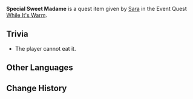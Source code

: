 {{Item Infobox
|id           = 100649
|image        = Item Sweet Madame.png
|type         = Quest Items
|description  = '''While It's Warm:''' A custom-made [[Sweet Madame]]. Such a fragile yet tempting dish is not often seen.
|source1      = Given during [[While It's Warm]] (Day 2)
}}
'''Special Sweet Madame''' is a quest item given by [[Sara]] in the Event Quest [[While It's Warm]].

==Trivia==
* The player cannot eat it.

==Other Languages==
{{Other Languages
|default_hidden = 1
|en      = Special Sweet Madame
|zhs     = 特制的甜甜花酿鸡
|zhs_rm  = Tèzhì de Tiántián Huā Niàng Jī
|zht     = 特製的甜甜花釀雞
|zht_rm  = Tèzhì de Tiántián Huā Niàng Jī
|ja      = 特製鳥肉のスイートフラワー漬け焼き
|ja_rm   = Tokusei Toriniku no Suiito Furawaa Tsukeyaki
|ko      = 특제 달콤달콤 닭고기 스튜
|ko_rm   = Teukje Dalkomdalkom Dakgogi Seutyu
|es      = Pollo asado con miel especial
|fr      = Poulet mariné aux fleurs sucrantes spécial
|ru      = Особый цыплёнок в медовом соусе
|th      = Sweet Madame สูตรพิเศษ
|th_rm   = Sweet Madame Sut Phiset
|vi      = Gà Nấu Hoa Ngọt Đặc Biệt
|de      = Besonderes süß mariniertes Hühnchen
|id      = Sweet Madame Spesial
|pt      = Frango Assado com Mel Especial
|tr      = Özel Çiçekli Tavuk
|it      = Pollo ai Fiordolci speciale
}}

==Change History==
{{Change History|1.1}}